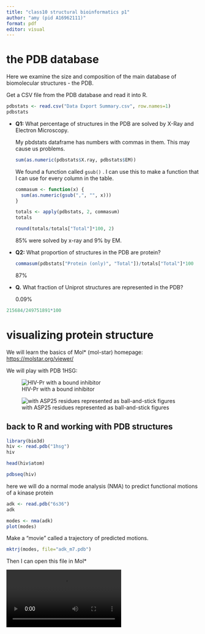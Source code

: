 ```yaml
---
title: "class10 structural bioinformatics p1"
author: "amy (pid A16962111)"
format: pdf
editor: visual
---
```


# the PDB database

Here we examine the size and composition of the main database of biomolecular structures - the PDB.

Get a CSV file from the PDB database and read it into R.

```r
pdbstats <- read.csv("Data Export Summary.csv", row.names=1)
pdbstats
```

-   **Q1:** What percentage of structures in the PDB are solved by X-Ray and Electron Microscopy.

    My pbdstats dataframe has numbers with commas in them. This may cause us problems.

    ```r
    sum(as.numeric(pdbstats$X.ray, pdbstats$EM))
    ```

    We found a function called `gsub()` . I can use this to make a function that I can use for every column in the table.

    ```r
    commasum <- function(x) {
      sum(as.numeric(gsub(",", "", x)))
    }

    totals <- apply(pdbstats, 2, commasum)
    totals
    ```

    ```r
    round(totals/totals["Total"]*100, 2)
    ```

    85% were solved by x-ray and 9% by EM.

-   **Q2:** What proportion of structures in the PDB are protein?

    ```r
    commasum(pdbstats["Protein (only)", "Total"])/totals["Total"]*100
    ```

    87%

-   **Q.** What fraction of Uniprot structures are represented in the PDB?

    0.09%

```r
215684/249751891*100
```

# visualizing protein structure

We will learn the basics of Mol\* (mol-star) homepage: <https://molstar.org/viewer/>

We will play with PDB 1HSG:

![HIV-Pr with a bound inhibitor](1HSG.png)

![with ASP25 residues represented as ball-and-stick figures](1HSG%20copy.png)

## back to R and working with PDB structures

```r
library(bio3d)
hiv <- read.pdb("1hsg")
hiv
```

```r
head(hiv$atom)
```

```r
pdbseq(hiv)
```

here we will do a normal mode analysis (NMA) to predict functional motions of a kinase protein

```r
adk <- read.pdb("6s36")
adk
```

```r
modes <- nma(adk)
plot(modes)
```

Make a "movie" called a trajectory of predicted motions.

```r
mktrj(modes, file="adk_m7.pdb")
```

Then I can open this file in Mol\*

![](ADK_M7.PDB_animate-trajectory.mp4)
